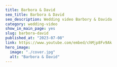 ---
title: Barbora & David
seo_title: Barbora & David
seo_description: Wedding video Barbory & Davida
category: wedding-video
show_in_main_page: yes
slug: barbora-david
published_at: "2023-07-08"
link: https://www.youtube.com/embed/chMjp8Fv9Ak
hero_image:
  image: "./cover.jpg"
  alt: "Barbora & David"
---
